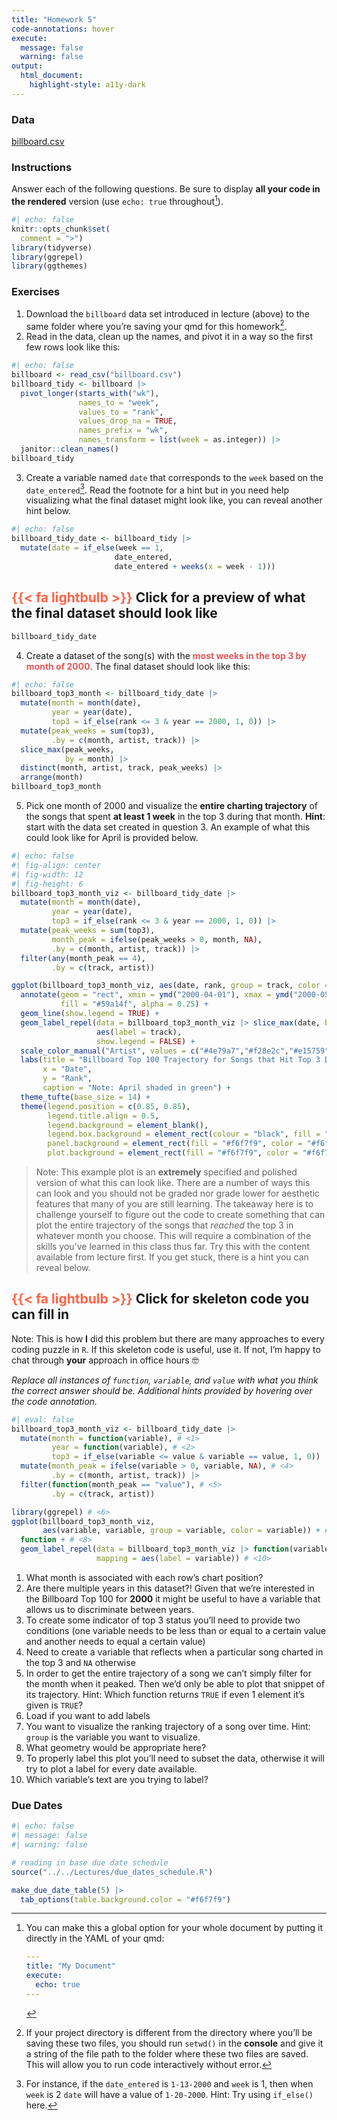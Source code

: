 ```yaml
---
title: "Homework 5"
code-annotations: hover
execute: 
  message: false
  warning: false
output: 
  html_document:
    highlight-style: a11y-dark
---
```


### Data
[billboard.csv](../../Lectures/Lecture5/data/billboard_top100.csv)

### Instructions
Answer each of the following questions. Be sure to display **all your code in the rendered** version (use `echo: true` throughout[^longnote]). 

[^longnote]: You can make this a global option for your whole document by putting it directly in the YAML of your qmd:

    ```YAML
    ---
    title: "My Document"
    execute:
      echo: true
    ---
    ```
    

```r
#| echo: false
knitr::opts_chunk$set(
  comment = ">")
library(tidyverse)
library(ggrepel)
library(ggthemes)
```

### Exercises

1. Download the `billboard` data set introduced in lecture (above) to the same folder where you're saving your qmd for this homework^[If your project directory is different from the directory where you'll be saving these two files, you should run `setwd()` in the **console** and give it a string of the file path to the folder where these two files are saved. This will allow you to run code interactively without error.].
2. Read in the data, clean up the names, and pivot it in a way so the first few rows look like this: 

```r
#| echo: false
billboard <- read_csv("billboard.csv") 
billboard_tidy <- billboard |> 
  pivot_longer(starts_with("wk"), 
               names_to = "week", 
               values_to = "rank", 
               values_drop_na = TRUE, 
               names_prefix = "wk", 
               names_transform = list(week = as.integer)) |> 
  janitor::clean_names() 
billboard_tidy
```

3. Create a variable named `date` that corresponds to the `week` based on the `date_entered`^[For instance, if the `date_entered` is `1-13-2000` and `week` is 1, then when `week` is 2 `date` will have a value of `1-20-2000`. Hint: Try using `if_else()` here.]. Read the footnote for a hint but in you need help visualizing what the final dataset might look like, you can reveal another hint below. 

```r
#| echo: false
billboard_tidy_date <- billboard_tidy |> 
  mutate(date = if_else(week == 1, 
                       date_entered, 
                       date_entered + weeks(x = week - 1)))
```

::: {.callout-caution collapse="true" icon="false"}
## <span style="color:tomato">{{< fa lightbulb >}}</span> Click for a preview of what the final dataset should look like

```r
billboard_tidy_date
```

:::

4. Create a dataset of the song(s) with the <span style="color:#e15759">**most weeks in the top 3 by month of 2000**</span>. The final dataset should look like this:

```r
#| echo: false
billboard_top3_month <- billboard_tidy_date |> 
  mutate(month = month(date),
         year = year(date),
         top3 = if_else(rank <= 3 & year == 2000, 1, 0)) |> 
  mutate(peak_weeks = sum(top3), 
         .by = c(month, artist, track)) |> 
  slice_max(peak_weeks, 
            by = month) |> 
  distinct(month, artist, track, peak_weeks) |> 
  arrange(month)
billboard_top3_month
```

5. Pick one month of 2000 and visualize the **entire charting trajectory** of the songs that spent **at least 1 week** in the top 3 during that month. **Hint**: start with the data set created in question 3. An example of what this could look like for April is provided below. 

```r
#| echo: false
#| fig-align: center
#| fig-width: 12
#| fig-height: 6
billboard_top3_month_viz <- billboard_tidy_date |> 
  mutate(month = month(date),
         year = year(date),
         top3 = if_else(rank <= 3 & year == 2000, 1, 0)) |> 
  mutate(peak_weeks = sum(top3), 
         month_peak = ifelse(peak_weeks > 0, month, NA),
         .by = c(month, artist, track)) |> 
  filter(any(month_peak == 4), 
         .by = c(track, artist)) 

ggplot(billboard_top3_month_viz, aes(date, rank, group = track, color = artist)) + 
  annotate(geom = "rect", xmin = ymd("2000-04-01"), xmax = ymd("2000-05-01"), ymin = 0, ymax = 85, 
           fill = "#59a14f", alpha = 0.25) + 
  geom_line(show.legend = TRUE) + 
  geom_label_repel(data = billboard_top3_month_viz |> slice_max(date, by = track), 
                   aes(label = track), 
                   show.legend = FALSE) + 
  scale_color_manual("Artist", values = c("#4e79a7","#f28e2c","#e15759","#76b7b2")) + 
  labs(title = "Billboard Top 100 Trajectory for Songs that Hit Top 3 During April 2000", 
       x = "Date", 
       y = "Rank", 
       caption = "Note: April shaded in green") + 
  theme_tufte(base_size = 14) + 
  theme(legend.position = c(0.85, 0.85),
        legend.title.align = 0.5,
        legend.background = element_blank(),
        legend.box.background = element_rect(colour = "black", fill = "#f6f7f9"),
        panel.background = element_rect(fill = "#f6f7f9", color = "#f6f7f9"), 
        plot.background = element_rect(fill = "#f6f7f9", color = "#f6f7f9"))
```

> Note: This example plot is an **extremely** specified and polished version of what this can look like. There are a number of ways this can look and you should not be graded nor grade lower for aesthetic features that many of you are still learning. The takeaway here is to challenge yourself to figure out the code to create something that can plot the entire trajectory of the songs that *reached* the top 3 in whatever month you choose. This will require a combination of the skills you've learned in this class thus far. Try this with the content available from lecture first. If you get stuck, there is a hint you can reveal below. 

::: {.callout-caution collapse="true" icon="false"}
## <span style="color:tomato">{{< fa lightbulb >}}</span> Click for skeleton code you can fill in 

Note: This is how **I** did this problem but there are many approaches to every coding puzzle in `R`. If this skeleton code is useful, use it. If not, I'm happy to chat through **your** approach in office hours 🤓 

*Replace all instances of `function`, `variable`, and `value` with what you think the correct answer should be. Additional hints provided by hovering over the code annotation.*

```r
#| eval: false
billboard_top3_month_viz <- billboard_tidy_date |> 
  mutate(month = function(variable), # <1>
         year = function(variable), # <2>
         top3 = if_else(variable <= value & variable == value, 1, 0)) |> # <3>
  mutate(month_peak = ifelse(variable > 0, variable, NA), # <4>
         .by = c(month, artist, track)) |> 
  filter(function(month_peak == "value"), # <5>
         .by = c(track, artist)) 

library(ggrepel) # <6>
ggplot(billboard_top3_month_viz, 
       aes(variable, variable, group = variable, color = variable)) + # <7> 
  function + # <8>
  geom_label_repel(data = billboard_top3_month_viz |> function(variable, by = track), # <9>
                   mapping = aes(label = variable)) # <10> 
```

1. What month is associated with each row's chart position?
2. Are there multiple years in this dataset?! Given that we're interested in the Billboard Top 100 for **2000** it might be useful to have a variable that allows us to discriminate between years. 
3. To create some indicator of top 3 status you'll need to provide two conditions (one variable needs to be less than or equal to a certain value and another needs to equal a certain value)
4. Need to create a variable that reflects when a particular song charted in the top 3 and `NA` otherwise
5. In order to get the entire trajectory of a song we can't simply filter for the month when it peaked. Then we'd only be able to plot that snippet of its trajectory. Hint: Which function returns `TRUE` if even 1 element it's given is `TRUE`?
6. Load if you want to add labels
7. You want to visualize the ranking trajectory of a song over time. Hint: `group` is the variable you want to visualize.
8. What geometry would be appropriate here?
9. To properly label this plot you'll need to subset the data, otherwise it will try to plot a label for every date available. 
10. Which variable's text are you trying to label?

:::

### Due Dates

```r
#| echo: false
#| message: false
#| warning: false

# reading in base due date schedule
source("../../Lectures/due_dates_schedule.R")

make_due_date_table(5) |> 
  tab_options(table.background.color = "#f6f7f9")
```





